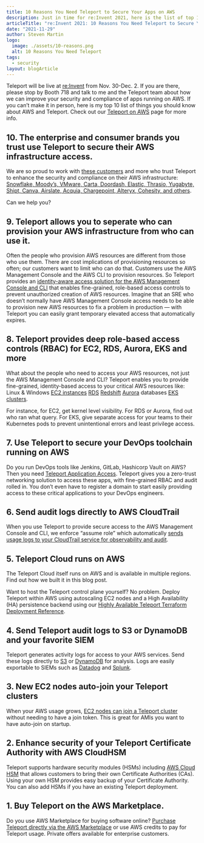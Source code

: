 ```yaml
---
title: 10 Reasons You Need Teleport to Secure Your Apps on AWS
description: Just in time for re:Invent 2021, here is the list of top 10 things you should know about AWS and Teleport.
articleTitle: "re:Invent 2021: 10 Reasons You Need Teleport to Secure Your Apps on AWS"
date: "2021-11-29"
author: Steven Martin
logo:
  image: ./assets/10-reasons.png
  alt: 10 Reasons You Need Teleport
tags:
  - security
layout: blogArticle
---
```


Teleport will be live at [re:Invent](https://reinvent.awsevents.com/) from Nov. 30-Dec. 2. If you are there, please stop by Booth 718 and talk to me and the Teleport team about how we can improve your security and compliance of apps running on AWS. If you can’t make it in person, here is my top 10 list of things you should know about AWS and Teleport. Check out our [Teleport on AWS](https://goteleport.com/use-cases/aws) page for more info.

## 10. The enterprise and consumer brands you trust use Teleport to secure their AWS infrastructure access.

We are so proud to work with [these customers](https://goteleport.com/use-cases/aws) and more who trust Teleport to enhance the security and compliance on their AWS infrastructure: [Snowflake, Moody’s, VMware, Carta, Doordash, Elastic, Thrasio, Yugabyte, Shipt, Canva, Airslate, Acquia, Chargepoint, Alteryx, Cohesity, and others](https://goteleport.com/use-cases/aws).

Can we help you?

## 9. Teleport allows you to seperate who can provision your AWS infrastructure from who can use it.

Often the people who provision AWS resources are different from those who use them. There are cost implications of provisioning resources so often; our customers want to limit who can do that. Customers use the AWS Management Console and the AWS CLI to provision resources. So Teleport provides an [identity-aware access solution for the AWS Management Console and CLI](https://goteleport.com/docs/application-access/guides/aws-console/) that enables fine-grained, role-based access controls to prevent unauthorized creation of AWS resources. Imagine that an SRE who doesn’t normally have AWS Management Console access needs to be able to provision new AWS resources to fix a problem in production — with Teleport you can easily grant temporary elevated access that automatically expires.

## 8. Teleport provides deep role-based access controls (RBAC) for EC2, RDS, Aurora, EKS and more

What about the people who need to access your AWS resources, not just the AWS Management Console and CLI? Teleport enables you to provide fine-grained, identity-based access to your critical AWS resources like: Linux & Windows [EC2 instances](https://goteleport.com/docs/server-access/introduction/) [RDS](https://goteleport.com/docs/database-access/guides/mysql-aws/#aws-rdsaurora-mysql) [Redshift](https://goteleport.com/docs/database-access/guides/postgres-redshift/) [Aurora](https://goteleport.com/docs/database-access/guides/mysql-aws/#aws-rdsaurora-mysql) databases [EKS clusters](https://goteleport.com/docs/kubernetes-access/introduction/).

For instance, for EC2, get kernel level visibility. For RDS or Aurora, find out who ran what query. For EKS, give separate access for your teams to their Kubernetes pods to prevent unintentional errors and least privilege access.

## 7. Use Teleport to secure your DevOps toolchain running on AWS

Do you run DevOps tools like Jenkins, GitLab, Hashicorp Vault on AWS? Then you need [Teleport Application Access](https://goteleport.com/docs/application-access/introduction/). Teleport gives you a zero-trust networking solution to access these apps, with fine-grained RBAC and audit rolled in. You don’t even have to register a domain to start easily providing access to these critical applications to your DevOps engineers.

## 6. Send audit logs directly to AWS CloudTrail

When you use Teleport to provide secure access to the AWS Management Console and CLI, we enforce “assume role” which automatically [sends usage logs to your CloudTrail service for observability and audit](https://goteleport.com/docs/application-access/guides/aws-console/#step-7-use-cloudtrail-to-see-teleport-user-activity).

## 5. Teleport Cloud runs on AWS

The Teleport Cloud itself runs on AWS and is available in multiple regions. Find out how we built it in this blog post.

Want to host the Teleport control plane yourself? No problem. Deploy Teleport within AWS using autoscaling EC2 nodes and a High Availability (HA) persistence backend using our [Highly Available Teleport Terraform Deployment Reference](https://goteleport.com/docs/setup/deployments/aws-terraform/).

## 4. Send Teleport audit logs to S3 or DynamoDB and your favorite SIEM

Teleport generates activity logs for access to your AWS services. Send these logs directly to [S3](https://goteleport.com/docs/setup/reference/backends/#s3) or [DynamoDB](https://goteleport.com/docs/setup/reference/backends/#dynamodb) for analysis. Logs are easily exportable to SIEMs such as [Datadog](https://github.com/gravitational/teleport/discussions/6615) and [Splunk](https://github.com/gravitational/teleport/discussions/8597).

<EmailSubscribeViolet />

## 3. New EC2 nodes auto-join your Teleport clusters

When your AWS usage grows, [EC2 nodes can join a Teleport cluster](https://goteleport.com/docs/setup/guides/joining-nodes-aws/) without needing to have a join token. This is great for AMIs you want to have auto-join on startup.

## 2. Enhance security of your Teleport Certificate Authority with AWS CloudHSM

Teleport supports hardware security modules (HSMs) including [AWS Cloud HSM](https://aws.amazon.com/cloudhsm/) that allows customers to bring their own Certificate Authorities (CAs). Using your own HSM provides easy backup of your Certificate Authority. You can also add HSMs if you have an existing Teleport deployment.

## 1. Buy Teleport on the AWS Marketplace.

Do you use AWS Marketplace for buying software online? [Purchase Teleport directly via the AWS Marketplace](https://aws.amazon.com/marketplace/pp/prodview-syjxiiw25cr3u?sr=0-1&ref_=beagle&applicationId=AWSMPContessa) or use AWS credits to pay for Teleport usage. Private offers available for enterprise customers.
